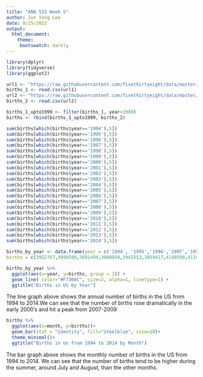 ---
title: "ANA 515 Week 5"
author: Jun Yong Lee
date: 9/25/2022
output: 
  html_document:
    theme:
     bootswatch: darkly
---
  
```{r, include = FALSE} 
library(dplyr)
library(tidyverse)
library(ggplot2)
```

```{r, include = FALSE} 
url1 <- "https://raw.githubusercontent.com/fivethirtyeight/data/master/births/US_births_1994-2003_CDC_NCHS.csv"
births_1 <- read.csv(url1)
url2 <- "https://raw.githubusercontent.com/fivethirtyeight/data/master/births/US_births_2000-2014_SSA.csv"
births_2 <- read.csv(url2)
```

```{r, include = FALSE} 
births_1_upto1999 <- filter(births_1, year<2000)
births <- rbind(births_1_upto1999, births_2)
```

```{r, include = FALSE} 
sum(births[which(births$year=='1994'),5])
sum(births[which(births$year=='1995'),5])
sum(births[which(births$year=='1996'),5])
sum(births[which(births$year=='1997'),5])
sum(births[which(births$year=='1998'),5])
sum(births[which(births$year=='1999'),5])
sum(births[which(births$year=='2000'),5])
sum(births[which(births$year=='2001'),5])
sum(births[which(births$year=='2002'),5])
sum(births[which(births$year=='2003'),5])
sum(births[which(births$year=='2004'),5])
sum(births[which(births$year=='2005'),5])
sum(births[which(births$year=='2006'),5])
sum(births[which(births$year=='2007'),5])
sum(births[which(births$year=='2008'),5])
sum(births[which(births$year=='2009'),5])
sum(births[which(births$year=='2010'),5])
sum(births[which(births$year=='2011'),5])
sum(births[which(births$year=='2012'),5])
sum(births[which(births$year=='2013'),5])
sum(births[which(births$year=='2014'),5])
```

```{r, include = FALSE} 
births_by_year <- data.frame(year = c('1994', '1995','1996','1997','1998','1999','2000','2001','2002','2003','2004','2005','2006','2007','2008','2009','2010','2011','2012','2013','2014'),
births = c(3952767,3899589,3891494,3880894,3941553,3959417,4149598,4110963,4099313,4163060,4186863,4211941,4335154,4380784,4310737,4190991,4055975,4006908,4000868,3973337,4010532))
```

```{r, echo = FALSE}
births_by_year %>%
  ggplot(aes(x=year, y=births, group = 1)) +
  geom_line( color="#F7360C", size=2, alpha=1, linetype=1) +
  ggtitle("Births in US by Year")
```

The line graph above shows the annual number of births in the US from 1994 to 2014.We can see that the number of births rose dramatically in the early 2000's and hit a peak from 2007-2009

```{r, echo = FALSE}
births %>%  
  ggplot(aes(x=month, y=births))+
  geom_bar(stat = "identity", fill="steelblue", size=10)+
  theme_minimal()+
  ggtitle("Births in Us from 1994 to 2014 by Month")
```

The bar graph above shows the monthly number of births in the US from 1994 to 2014. We can see that the number of births tend to be higher during the summer, around July and August, than the other months.